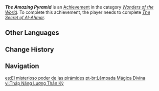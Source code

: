 {{Achievement Infobox
|id           = 81269
|order id     = 1255
|category     = Wonders of the World
|description  = A small step towards hiding the truth.
|requirements = Complete ''[[The Secret of Al-Ahmar]]''.
|primogems    = 5
|tracking     = 
|quest        = Golden Slumber
|hidden       = 1
|type         = Quest
}}
'''''The Amazing Pyramid''''' is an [[Achievement]] in the category ''[[Wonders of the World]]''. To complete this achievement, the player needs to complete ''[[The Secret of Al-Ahmar]]''.
<!--
==Gameplay Notes==

==Trivia==

==Video Guides==
{{EVT
|video1   = 
|caption1 = 
}}
-->
==Other Languages==
{{Other Languages
|en      = The Amazing Pyramid
|zhs     = 神奇的匹热迷能
|zhs_rm  = Shénqí de Pīrèmí-néng
|zht     = 神奇的匹熱迷能
|zht_rm  = Shénqí de Pīrèmí-néng
|zh_tl   = 
|ja      = 不思議なピラミッドパワー
|ja_rm   = Fushigi-na Piramiddo Pawaa
|ja_tl   = Miraculous Pyramid Power
|ko      = 신기한 피라미드 에너지
|ko_rm   = Singihan Piramideu Eneoji
|ko_tl   = Miraculous Pyramid Energy
|es      = El misterioso poder de las pirámides
|es_tl   = The Mysterious Power of the Pyramids
|fr      = La lampe magique divine
|fr_tl   = The Divine Magic Lamp
|ru      = Таинственная сила пирамид
|ru_tl   = Secret Pyramid Power
|th      = ตะเกียงวิเศษศักดิ์สิทธิ์
|th_rm   = 
|th_tl   = 
|vi      = Tháp Năng Lượng Thần Kỳ
|vi_tl   = 
|de      = Die erstaunliche Pyramide
|de_tl   = The Astonishing Pyramid
|id      = Piramida Maha Agung
|id_tl   = The Divine Pyramid
|pt      = Lâmpada Mágica Divina
|pt_tl   = 
|tr      = İnanılmaz Piramit
|tr_tl   = Amazing Pyramid
|it      = La piramide fantastica
|it_tl   = 
}}

==Change History==
{{Change History|3.1}}
<!--
==References==
{{Reflist}}
-->
==Navigation==
{{Achievement Navbox}}

[[es:El misterioso poder de las pirámides]]
[[pt-br:Lâmpada Mágica Divina]]
[[vi:Tháp Năng Lượng Thần Kỳ]]
